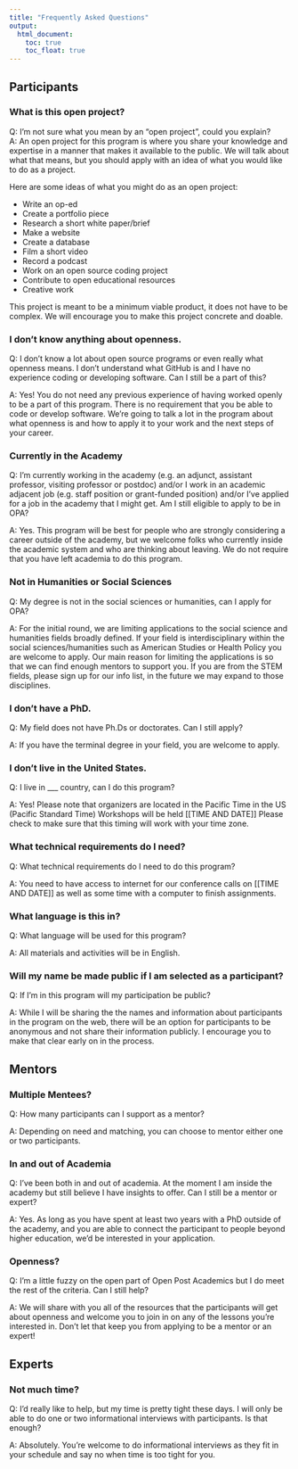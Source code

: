 ```yaml
---
title: "Frequently Asked Questions"
output:
  html_document:
    toc: true
    toc_float: true
---
```


## Participants

### What is this open project?
Q: I'm not sure what you mean by an "open project", could you explain?  
A: An open project for this program is where you share your knowledge and expertise in a manner that makes it available to the public. We will talk about what that means, but you should apply with an idea of what you would like to do as a project. 

Here are some ideas of what you might do as an open project:

* Write an op-ed
* Create a portfolio piece
* Research a short white paper/brief
* Make a website
* Create a database
* Film a short video
* Record a podcast
* Work on an open source coding project
* Contribute to open educational resources 
* Creative work

This project is meant to be a minimum viable product, it does not have to be complex. We will encourage you to make this project concrete and doable.     

### I don’t know anything about openness.
Q: I don’t know a lot about open source programs or even really what openness means. I don’t understand what GitHub is and I have no experience coding or developing software. Can I still be a part of this?  

A: Yes! You do not need any previous experience of having worked openly to be a part of this program. There is no requirement that you be able to code or develop software. We’re going to talk a lot in the program about what openness is and how to apply it to your work and the next steps of your career. 

### Currently in the Academy
Q: I’m currently working in the academy (e.g. an adjunct, assistant professor, visiting professor or postdoc) and/or I work in an academic adjacent job (e.g. staff position or grant-funded position) and/or I’ve applied for a job in the academy that I might get. Am I still eligible to apply to be in OPA? 

A: Yes. This program will be best for people who are strongly considering a career outside of the academy, but we welcome folks who currently inside the academic system and who are thinking about leaving. We do not require that you have left academia to do this program. 

### Not in Humanities or Social Sciences
Q: My degree is not in the social sciences or humanities, can I apply for OPA?  

A: For the initial round, we are limiting applications to the social science and humanities fields broadly defined. If your field is interdisciplinary within the social sciences/humanities such as American Studies or Health Policy you are welcome to apply. Our main reason for limiting the applications is so that we can find enough mentors to support you. If you are from the STEM fields, please sign up for our info list, in the future we may expand to those disciplines. 



### I don’t have a PhD. 
Q: My field does not have Ph.Ds or doctorates. Can I still apply?  

A: If you have the terminal degree in your field, you are welcome to apply. 

### I don't live in the United States. 
Q: I live in ___ country, can I do this program?   

A: Yes! Please note that organizers are located in the Pacific Time in the US (Pacific Standard Time) Workshops will be held [[TIME AND DATE]] Please check to make sure that this timing will work with your time zone. 

### What technical requirements do I need?
Q: What technical requirements do I need to do this program?   

A: You need to have access to internet for our conference calls on [[TIME AND DATE]] as well as some time with a computer to finish assignments. 

### What language is this in?
Q: What language will be used for this program?  

A: All materials and activities will be in English. 

### Will my name be made public if I am selected as a participant?
Q: If I’m in this program will my participation be public?  

A: While I will be sharing the the names and information about participants in the program on the web, there will be an option for participants to be anonymous and not share their information publicly. I encourage you to make that clear early on in the process. 

## Mentors 

### Multiple Mentees?
Q: How many participants can I support as a mentor?  

A: Depending on need and matching, you can choose to mentor either one or two participants.  

### In and out of Academia 
Q: I've been both in and out of academia. At the moment I am inside the academy but still believe I have insights to offer. Can I still be a mentor or expert? 

A: Yes. As long as you have spent at least two years with a PhD outside of the academy, and you are able to connect the participant to people beyond higher education, we'd be interested in your application. 

### Openness? 
Q: I'm a little fuzzy on the open part of Open Post Academics but I do meet the rest of the criteria. Can I still help? 

A: We will share with you all of the resources that the participants will get about openness and welcome you to join in on any of the lessons you're interested in. Don't let that keep you from applying to be a mentor or an expert! 

## Experts 

### Not much time?
Q: I'd really like to help, but my time is pretty tight these days. I will only be able to do one or two informational interviews with participants. Is that enough?  

A: Absolutely. You're welcome to do informational interviews as they fit in your schedule and say no when time is too tight for you. 


